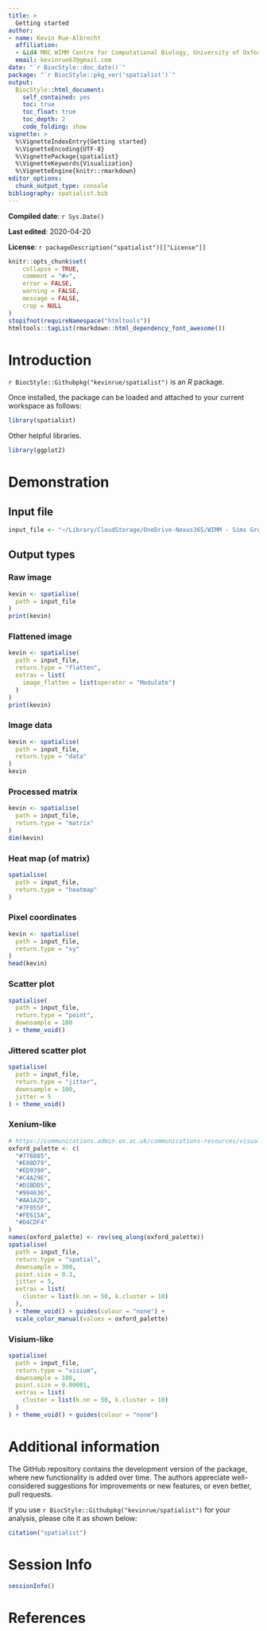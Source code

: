 ```yaml
---
title: >
  Getting started
author:
- name: Kevin Rue-Albrecht
  affiliation: 
  - &id4 MRC WIMM Centre for Computational Biology, University of Oxford, Oxford, OX3 9DS, UK
  email: kevinrue67@gmail.com
date: "`r BiocStyle::doc_date()`"
package: "`r BiocStyle::pkg_ver('spatialist')`"
output: 
  BiocStyle::html_document:
    self_contained: yes
    toc: true
    toc_float: true
    toc_depth: 2
    code_folding: show
vignette: >
  %\VignetteIndexEntry{Getting started}
  %\VignetteEncoding{UTF-8}  
  %\VignettePackage{spatialist}
  %\VignetteKeywords{Visualization}
  %\VignetteEngine{knitr::rmarkdown}
editor_options: 
  chunk_output_type: console
bibliography: spatialist.bib
---
```


**Compiled date**: `r Sys.Date()`

**Last edited**: 2020-04-20

**License**: `r packageDescription("spatialist")[["License"]]`

```r
knitr::opts_chunk$set(
    collapse = TRUE,
    comment = "#>",
    error = FALSE,
    warning = FALSE,
    message = FALSE,
    crop = NULL
)
stopifnot(requireNamespace("htmltools"))
htmltools::tagList(rmarkdown::html_dependency_font_awesome())
```

# Introduction 

`r BiocStyle::Githubpkg("kevinrue/spatialist")` is an *R* package.

Once installed, the package can be loaded and attached to your current workspace as follows:

```r
library(spatialist)
```

Other helpful libraries.

```r
library(ggplot2)
```

# Demonstration

## Input file

```r
input_file <- "~/Library/CloudStorage/OneDrive-Nexus365/WIMM - Sims Group/logo-brain/brain-sims-4.png"
```

## Output types

### Raw image

```r
kevin <- spatialise(
  path = input_file
)
print(kevin)
```

### Flattened image

```r
kevin <- spatialise(
  path = input_file,
  return.type = "flatten",
  extras = list(
    image_flatten = list(operator = "Modulate")
  )
)
print(kevin)
```

### Image data

```r
kevin <- spatialise(
  path = input_file,
  return.type = "data"
)
kevin
```

### Processed matrix

```r
kevin <- spatialise(
  path = input_file,
  return.type = "matrix"
)
dim(kevin)
```

### Heat map (of matrix)

```r
spatialise(
  path = input_file,
  return.type = "heatmap"
)
```

### Pixel coordinates

```r
kevin <- spatialise(
  path = input_file,
  return.type = "xy"
)
head(kevin)
```

### Scatter plot

```r
spatialise(
  path = input_file,
  return.type = "point",
  downsample = 100
) + theme_void()
```

### Jittered scatter plot

```r
spatialise(
  path = input_file,
  return.type = "jitter",
  downsample = 100,
  jitter = 5
) + theme_void()
```

### Xenium-like

```r
# https://communications.admin.ox.ac.uk/communications-resources/visual-identity/identity-guidelines/colours
oxford_palette <- c(
  "#776885",
  "#E08D79",
  "#ED9390",
  "#C4A29E",
  "#D1BDD5",
  "#994636",
  "#AA1A2D",
  "#7F055F",
  "#FE615A",
  "#D4CDF4"
)
names(oxford_palette) <- rev(seq_along(oxford_palette))
spatialise(
  path = input_file,
  return.type = "spatial",
  downsample = 300,
  point.size = 0.3,
  jitter = 5,
  extras = list(
    cluster = list(k.nn = 50, k.cluster = 10)
  ),
) + theme_void() + guides(colour = "none") +
  scale_color_manual(values = oxford_palette)
```

### Visium-like

```r
spatialise(
  path = input_file,
  return.type = "visium",
  downsample = 100,
  point.size = 0.00001,
  extras = list(
    cluster = list(k.nn = 50, k.cluster = 10)
  )
) + theme_void() + guides(colour = "none")
```

# Additional information

The GitHub repository contains the development version of the package, where new functionality is added over time.
The authors appreciate well-considered suggestions for improvements or new features, or even better, pull requests.

If you use `r BiocStyle::Githubpkg("kevinrue/spatialist")` for your analysis, please cite it as shown below:

```r
citation("spatialist")
```

# Session Info {.unnumbered}

```r
sessionInfo()
```

# References {.unnumbered}
